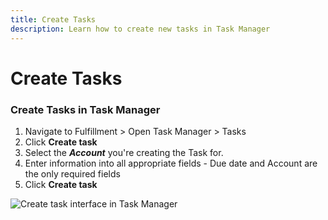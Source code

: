 ```yaml
---
title: Create Tasks
description: Learn how to create new tasks in Task Manager
---
```


# Create Tasks

### Create Tasks in Task Manager

1. Navigate to Fulfillment > Open Task Manager > Tasks
2. Click **Create task**
3. Select the ***Account*** you're creating the Task for.
4. Enter information into all appropriate fields - Due date and Account are the only required fields
5. Click **Create task**

![Create task interface in Task Manager](/img/task-manager/create-tasks.png)